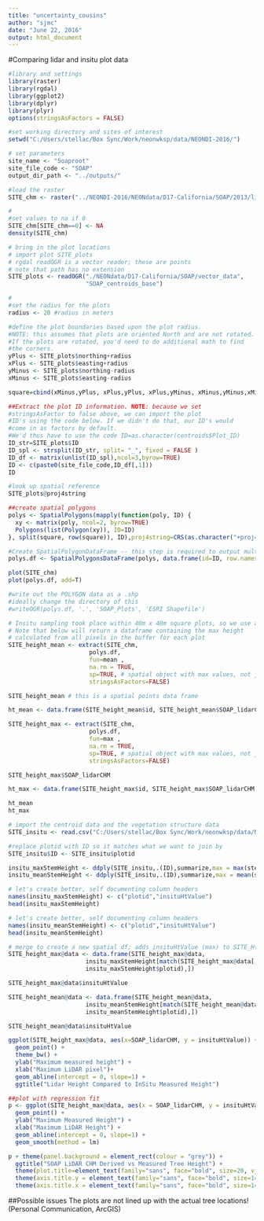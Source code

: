 ```yaml
---
title: "uncertainty_cousins"
author: "sjmc"
date: "June 22, 2016"
output: html_document
---
```

#Comparing lidar and insitu plot data

```r
#library and settings
library(raster)
library(rgdal)
library(ggplot2)
library(dplyr)
library(plyr)
options(stringsAsFactors = FALSE)
```

```r
#set working directory and sites of interest
setwd("C:/Users/stellac/Box Sync/Work/neonwksp/data/NEONDI-2016/")

```

```r
# set parameters
site_name <- "Soaproot"
site_file_code <- "SOAP"
output_dir_path <- "../outputs/"

#load the raster
SITE_chm <- raster("../NEONDI-2016/NEONdata/D17-California/SOAP/2013/lidar/SOAP_lidarCHM.tif")

```

```r
#
#set values to na if 0
SITE_chm[SITE_chm==0] <- NA
density(SITE_chm)
```

```r
# bring in the plot locations
# import plot SITE_plots
# rgdal readOGR is a vector reader; these are points
# note that path has no extension
SITE_plots <- readOGR("./NEONdata/D17-California/SOAP/vector_data",
                      "SOAP_centroids_base")
```

```r
#
#set the radius for the plots
radius <- 20 #radius in meters

#define the plot boundaries based upon the plot radius. 
#NOTE: this assumes that plots are oriented North and are not rotated. 
#If the plots are rotated, you'd need to do additional math to find 
#the corners.
yPlus <- SITE_plots$northing+radius
xPlus <- SITE_plots$easting+radius
yMinus <- SITE_plots$northing-radius
xMinus <- SITE_plots$easting-radius

square=cbind(xMinus,yPlus, xPlus,yPlus, xPlus,yMinus, xMinus,yMinus,xMinus,yPlus,xMinus,yPlus)
```

```r
##Extract the plot ID information. NOTE: because we set
#stringsAsFactor to false above, we can import the plot 
#ID's using the code below. If we didn't do that, our ID's would 
#come in as factors by default. 
#We'd thus have to use the code ID=as.character(centroids$Plot_ID) 
ID_str=SITE_plots$ID
ID_spl <- strsplit(ID_str, split= "_", fixed = FALSE )
ID_df <- matrix(unlist(ID_spl),ncol=3,byrow=TRUE)
ID <- c(paste0(site_file_code,ID_df[,1])) 
ID
```

```r
#look up spatial reference
SITE_plots@proj4string

##create spatial polygons
polys <- SpatialPolygons(mapply(function(poly, ID) {
  xy <- matrix(poly, ncol=2, byrow=TRUE)
  Polygons(list(Polygon(xy)), ID=ID)
}, split(square, row(square)), ID),proj4string=CRS(as.character("+proj=utm +zone=11 +datum=WGS84 +units=m +no_defs +ellps=WGS84 +towgs84=0,0,0")))

```

```r
#Create SpatialPolygonDataFrame -- this step is required to output multiple polygons.
polys.df <- SpatialPolygonsDataFrame(polys, data.frame(id=ID, row.names=ID))

plot(SITE_chm)
plot(polys.df, add=T)

#write out the POLYGON data as a .shp
#ideally change the directory of this
#writeOGR(polys.df, '.', 'SOAP_Plots', 'ESRI Shapefile')

```

```r
# Insitu sampling took place within 40m x 40m square plots, so we use a 20m radius.
# Note that below will return a dataframe containing the max height
# calculated from all pixels in the buffer for each plot
SITE_height_mean <- extract(SITE_chm,
                       polys.df,
                       fun=mean ,
                       na.rm = TRUE,
                       sp=TRUE, # spatial object with max values, not just vals.
                       stringsAsFactors=FALSE)

SITE_height_mean # this is a spatial points data frame

ht_mean <- data.frame(SITE_height_mean$id, SITE_height_mean$SOAP_lidarCHM )

SITE_height_max <- extract(SITE_chm,
                       polys.df,
                       fun=max ,
                       na.rm = TRUE,
                       sp=TRUE, # spatial object with max values, not just vals.
                       stringsAsFactors=FALSE)

SITE_height_max$SOAP_lidarCHM

ht_max <- data.frame(SITE_height_max$id, SITE_height_max$SOAP_lidarCHM )

ht_mean
ht_max
```

```r
# import the centroid data and the vegetation structure data
SITE_insitu <- read.csv("C:/Users/stellac/Box Sync/Work/neonwksp/data/NEONDI-2016/NEONdata/D17-California/SOAP/2013/insitu/veg-structure/D17_2013_SOAP_vegStr.csv")

#replace plotid with ID so it matches what we want to join by
SITE_insitu$ID <- SITE_insitu$plotid

insitu_maxStemHeight <- ddply(SITE_insitu,.(ID),summarize,max = max(stemheight,na.rm=T))
insitu_meanStemHeight <- ddply(SITE_insitu,.(ID),summarize,max = mean(stemheight,na.rm=T))

# let's create better, self documenting column headers
names(insitu_maxStemHeight) <- c("plotid","insituHtValue")
head(insitu_maxStemHeight)

# let's create better, self documenting column headers
names(insitu_meanStemHeight) <- c("plotid","insituHtValue")
head(insitu_meanStemHeight)

# merge to create a new spatial df; adds insituHtValue (max) to SITE_Ht
SITE_height_max@data <- data.frame(SITE_height_max@data,
                      insitu_maxStemHeight[match(SITE_height_max@data[,"id"],     
                      insitu_maxStemHeight$plotid),])

SITE_height_max@data$insituHtValue

SITE_height_mean@data <- data.frame(SITE_height_mean@data,
                      insitu_meanStemHeight[match(SITE_height_mean@data[,"id"],     
                      insitu_meanStemHeight$plotid),])

SITE_height_mean@data$insituHtValue

```

```r
ggplot(SITE_height_max@data, aes(x=SOAP_lidarCHM, y = insituHtValue)) +
  geom_point() +
  theme_bw() +
  ylab("Maximum measured height") +
  xlab("Maximum LiDAR pixel")+
  geom_abline(intercept = 0, slope=1) +
  ggtitle("Lidar Height Compared to InSitu Measured Height")

```


```r
##plot with regression fit
p <- ggplot(SITE_height_max@data, aes(x = SOAP_lidarCHM, y = insituHtValue)) +
  geom_point() +
  ylab("Maximum Measured Height") +
  xlab("Maximum LiDAR Height") +
  geom_abline(intercept = 0, slope=1) +
  geom_smooth(method = lm)

p + theme(panel.background = element_rect(colour = "grey")) +
  ggtitle("SOAP LiDAR CHM Derived vs Measured Tree Height") +
  theme(plot.title=element_text(family="sans", face="bold", size=20, vjust=1.9)) +
  theme(axis.title.y = element_text(family="sans", face="bold", size=14, angle=90,   hjust=0.54, vjust=1)) +
  theme(axis.title.x = element_text(family="sans", face="bold", size=14, angle=00, hjust=0.54, vjust=-.2))
```

##Possible issues
The plots are not lined up with the actual tree locations! (Personal Communication, ArcGIS)